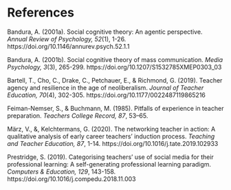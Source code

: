 # References {-}

Bandura, A. (2001a). Social cognitive theory: An agentic perspective. *Annual Review of Psychology, 52*(1), 1-26. https://doi.org/10.1146/annurev.psych.52.1.1

Bandura, A. (2001b). Social cognitive theory of mass communication. *Media Psychology, 3*(3), 265-299. https://doi.org/10.1207/S1532785XMEP0303_03

Bartell, T., Cho, C., Drake, C., Petchauer, E., & Richmond, G. (2019). Teacher agency and resilience in the age of neoliberalism. *Journal of Teacher Education, 70*(4), 302-305. https://doi.org/10.1177/0022487119865216

Feiman-Nemser, S., & Buchmann, M. (1985). Pitfalls of experience in teacher preparation. *Teachers College Record, 87*, 53–65.

März, V., &, Kelchtermans, G. (2020). The networking teacher in action: A qualitative analysis of early career teachers' induction process. *Teaching and Teacher Education, 87*, 1-14. https://doi.org/10.1016/j.tate.2019.102933

Prestridge, S. (2019). Categorising teachers’ use of social media for their professional learning: A self-generating professional learning paradigm. *Computers & Education, 129*, 143-158. https://doi.org/10.1016/j.compedu.2018.11.003
